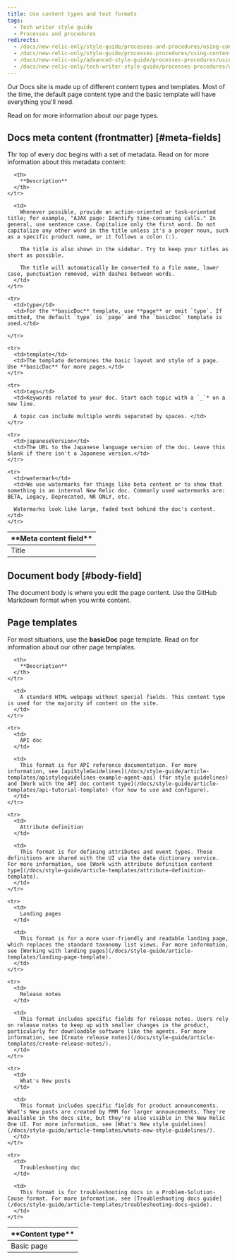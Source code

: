 ```yaml
---
title: Use content types and text formats
tags:
  - Tech writer style guide
  - Processes and procedures
redirects:
  - /docs/new-relic-only/style-guide/processes-and-procedures/using-content-editors
  - /docs/new-relic-only/style-guide/processes-procedures/using-content-editors
  - /docs/new-relic-only/advanced-style-guide/processes-procedures/using-content-editors
  - /docs/new-relic-only/tech-writer-style-guide/processes-procedures/using-content-editors
---
```


Our Docs site is made up of different content types and templates. Most of the time, the default page content type and the basic template will have everything you'll need.

Read on for more information about our page types.

## Docs meta content (frontmatter) [#meta-fields]

Thr top of every doc begins with a set of metadata. Read on for more information about this metadata content:

<table>
  <thead>
    <tr>
      <th width={150}>
        **Meta content field**
      </th>

      <th>
        **Description**
      </th>
    </tr>
  </thead>

  <tbody>
    <tr>
      <td>
        Title
      </td>

      <td>
        Whenever possible, provide an action-oriented or task-oriented title; for example, "AJAX page: Identify time-consuming calls." In general, use sentence case. Capitalize only the first word. Do not capitalize any other word in the title unless it's a proper noun, such as a specific product name, or it follows a colon (:).

        The title is also shown in the sidebar. Try to keep your titles as short as possible.

        The title will automatically be converted to a file name, lower case, punctuation removed, with dashes between words.
      </td>
    </tr>

    <tr>
      <td>type</td>
      <td>For the **basicDoc** template, use **page** or omit `type`. If omitted, the default `type` is `page` and the `basicDoc` template is used.</td>

    </tr>

    <tr>
      <td>template</td>
      <td>The template determines the basic layout and style of a page. Use **basicDoc** for more pages.</td>
    </tr>

    <tr>
      <td>tags</td>
      <td>Keywords related to your doc. Start each topic with a `_`* on a new line. 
      
      A topic can include multiple words separated by spaces. </td>
    </tr>

    <tr>
      <td>japaneseVersion</td>
      <td>The URL to the Japanese language version of the doc. Leave this blank if there isn't a Japanese version.</td>
    </tr>

    <tr>
      <td>watermark</td>
      <td>We use watermarks for things like beta content or to show that something is an internal New Relic doc. Commonly used watermarks are: BETA, Legacy, Deprecated, NR ONLY, etc.
      
      Watermarks look like large, faded text behind the doc's content.</td>
    </tr>

  </tbody>
</table>

## Document body [#body-field]

The document body is where you edit the page content. Use the GitHub Markdown format when you write content.

## Page templates

For most situations, use the **basicDoc** page template. Read on for information about our other page templates.

<table>
  <thead>
    <tr>
      <th width={150}>
        **Content type**
      </th>

      <th>
        **Description**
      </th>
    </tr>
  </thead>

  <tbody>
    <tr>
      <td>
        Basic page
      </td>

      <td>
        A standard HTML webpage without special fields. This content type is used for the majority of content on the site.
      </td>
    </tr>

    <tr>
      <td>
        API doc
      </td>

      <td>
        This format is for API reference documentation. For more information, see [apiStyleGuidelines](/docs/style-guide/article-templates/apistyleguidelines-example-agent-api) (for style guidelines) and [Work with the API doc content type](/docs/style-guide/article-templates/api-tutorial-template) (for how to use and configure).
      </td>
    </tr>

    <tr>
      <td>
        Attribute definition
      </td>

      <td>
        This format is for defining attributes and event types. These definitions are shared with the UI via the data dictionary service. For more information, see [Work with attribute definition content type](/docs/style-guide/article-templates/attribute-definition-template).
      </td>
    </tr>

    <tr>
      <td>
        Landing pages
      </td>

      <td>
        This format is for a more user-friendly and readable landing page, which replaces the standard taxonomy list views. For more information, see [Working with landing pages](/docs/style-guide/article-templates/landing-page-template).
      </td>
    </tr>

    <tr>
      <td>
        Release notes
      </td>

      <td>
        This format includes specific fields for release notes. Users rely on release notes to keep up with smaller changes in the product, particularly for downloadble software like the agents. For more information, see [Create release notes](/docs/style-guide/article-templates/create-release-notes/).
      </td>
    </tr>

    <tr>
      <td>
        What's New posts
      </td>

      <td>
        This format includes specific fields for product announcements. What's New posts are created by PMM for larger announcements. They're available in the docs site, but they're also visible in the New Relic One UI. For more information, see [What's New style guidelines](/docs/style-guide/article-templates/whats-new-style-guidelines/).
      </td>
    </tr>

    <tr>
      <td>
        Troubleshooting doc
      </td>

      <td>
        This format is for troubleshooting docs in a Problem-Solution-Cause format. For more information, see [Troubleshooting docs guide](/docs/style-guide/article-templates/troubleshooting-docs-guide).
      </td>
    </tr>
  </tbody>
</table>


